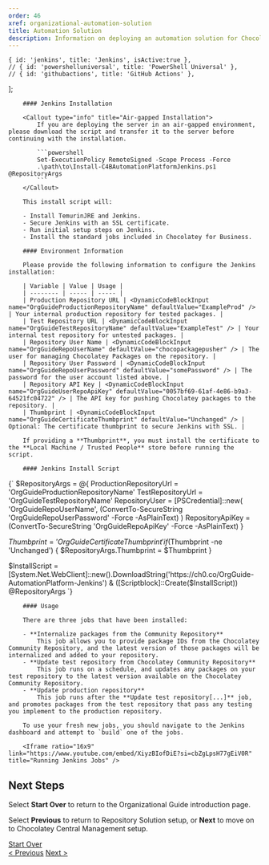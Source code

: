 ```yaml
---
order: 46
xref: organizational-automation-solution
title: Automation Solution
description: Information on deploying an automation solution for Chocolatey For Business
---
```


<OrgGuidePackageAutomationIntro />

    { id: 'jenkins', title: 'Jenkins', isActive:true },
    // { id: 'powershelluniversal', title: 'PowerShell Universal' },
    // { id: 'githubactions', title: 'GitHub Actions' },
];

<TabsTabContainer content={automationpipeline} />
<TabsPaneContainer>
    <TabsPane content={automationpipeline[0]}>
        <JenkinsHardwareRecommendations />

        #### Jenkins Installation

        <Callout type="info" title="Air-gapped Installation">
            If you are deploying the server in an air-gapped environment, please download the script and transfer it to the server before continuing with the installation.

            ```powershell
            Set-ExecutionPolicy RemoteSigned -Scope Process -Force
            .\path\to\Install-C4BAutomationPlatformJenkins.ps1 @RepositoryArgs
            ```
        </Callout>

        This install script will:

        - Install TemurinJRE and Jenkins.
        - Secure Jenkins with an SSL certificate.
        - Run initial setup steps on Jenkins.
        - Install the standard jobs included in Chocolatey for Business.

        #### Environment Information

        Please provide the following information to configure the Jenkins installation:

        | Variable | Value | Usage |
        | -------- | ----- | ----- |
        | Production Repository URL | <DynamicCodeBlockInput name="OrgGuideProductionRepositoryName" defaultValue="ExampleProd" /> | Your internal production repository for tested packages. |
        | Test Repository URL | <DynamicCodeBlockInput name="OrgGuideTestRepositoryName" defaultValue="ExampleTest" /> | Your internal test repository for untested packages. |
        | Repository User Name | <DynamicCodeBlockInput name="OrgGuideRepoUserName" defaultValue="chocopackagepusher" /> | The user for managing Chocolatey Packages on the repository. |
        | Repository User Password | <DynamicCodeBlockInput name="OrgGuideRepoUserPassword" defaultValue="somePassword" /> | The password for the user account listed above. |
        | Repository API Key | <DynamicCodeBlockInput name="OrgGuideUserRepoApiKey" defaultValue="0057bf69-61af-4e86-b9a3-64521fc04722" /> | The API key for pushing Chocolatey packages to the repository. |
        | Thumbprint | <DynamicCodeBlockInput name="OrgGuideCertificateThumbprint" defaultValue="Unchanged" /> | Optional: The certificate thumbprint to secure Jenkins with SSL. |

        If providing a **Thumbprint**, you must install the certificate to the **Local Machine / Trusted People** store before running the script.

        #### Jenkins Install Script

<DynamicCodeBlock language="powershell">
{`
$RepositoryArgs = @{
    ProductionRepositoryUrl = 'OrgGuideProductionRepositoryName'
    TestRepositoryUrl = 'OrgGuideTestRepositoryName'
    RepositoryUser = [PSCredential]::new(
        'OrgGuideRepoUserName',
        (ConvertTo-SecureString 'OrgGuideRepoUserPassword' -Force -AsPlainText)
    )
    RepositoryApiKey = (ConvertTo-SecureString 'OrgGuideRepoApiKey' -Force -AsPlainText)
}

$Thumbprint = 'OrgGuideCertificateThumbprint'
if ($Thumbprint -ne 'Unchanged') {
    $RepositoryArgs.Thumbprint = $Thumbprint
}

$InstallScript = [System.Net.WebClient]::new().DownloadString('https://ch0.co/OrgGuide-AutomationPlatform-Jenkins')
& ([Scriptblock]::Create($InstallScript)) @RepositoryArgs
`}
</DynamicCodeBlock>

        #### Usage

        There are three jobs that have been installed:

        - **Internalize packages from the Community Repository**  
            This job allows you to provide package IDs from the Chocolatey Community Repository, and the latest version of those packages will be internalized and added to your repository.
        - **Update test repository from Chocolatey Community Repository**  
            This job runs on a schedule, and updates any packages on your test repository to the latest version available on the Chocolatey Community Repository.
        - **Update production repository**  
            This job runs after the **Update test repository[...]** job, and promotes packages from the test repository that pass any testing you implement to the production repository.

        To use your fresh new jobs, you should navigate to the Jenkins dashboard and attempt to `build` one of the jobs.

        <Iframe ratio="16x9" link="https://www.youtube.com/embed/XiyzBIofDiE?si=cbZgLpsH77gEiV0R" title="Running Jenkins Jobs" />
<Xref title="Back To Top" value="organizational-automation-solution"/>
    </TabsPane>
</TabsPaneContainer>

## Next Steps

Select **Start Over** to return to the Organizational Guide introduction page.

Select **Previous** to return to Repository Solution setup, or **Next** to move on to Chocolatey Central Management setup.

<div class="d-flex justify-content-between align-items-center">
    <a role="button" class="btn btn-primary btn-lg" href="/en-us/guides/organizations/new-organizational-deployment-guide/">Start Over</a>
    <div>
        <a role="button" class="btn btn-primary btn-lg" href="/en-us/guides/organizations/new-organizational-deployment-guide/repository-solution">< Previous</a>
        <a role="button" class="btn btn-primary btn-lg" href="/en-us/guides/organizations/new-organizational-deployment-guide/setup-central-management">Next ></a>
    </div>
</div>